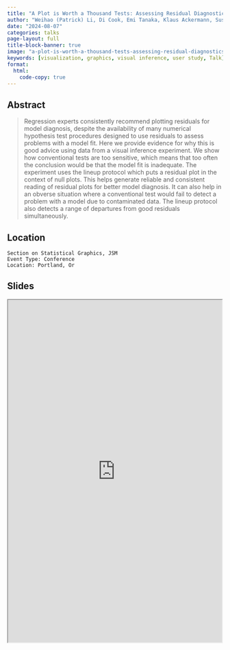 ```yaml
---
title: "A Plot is Worth a Thousand Tests: Assessing Residual Diagnostics with the Lineup Protocol"
author: "Weihao (Patrick) Li, Di Cook, Emi Tanaka, Klaus Ackermann, Susan Vanderplas"
date: "2024-08-07"
categories: talks
page-layout: full
title-block-banner: true
image: "a-plot-is-worth-a-thousand-tests-assessing-residual-diagnostics-with-the-lineup-protocol.png"
keywords: [visualization, graphics, visual inference, user study, Talk]
format:
  html:
    code-copy: true
---
```

 
## Abstract
>  Regression experts consistently recommend plotting residuals for model diagnosis, despite the availability of many numerical hypothesis test procedures designed to use residuals to assess problems with a model fit. Here we provide evidence for why this is good advice using data from a visual inference experiment. We show how conventional tests are too sensitive, which means that too often the conclusion would be that the model fit is inadequate. The experiment uses the lineup protocol which puts a residual plot in the context of null plots. This helps generate reliable and consistent reading of residual plots for better  model diagnosis. It can also help in an obverse situation where a conventional  test would fail to detect a problem with a model due to contaminated data. The lineup protocol also detects a range of departures from good residuals  simultaneously.


## Location

    Section on Statistical Graphics, JSM
    Event Type: Conference
    Location: Portland, Or
## Slides

<iframe src='https://srvanderplas.github.io/2024-Presentations/08-JSM/' height='800px' width='500px'></iframe>

